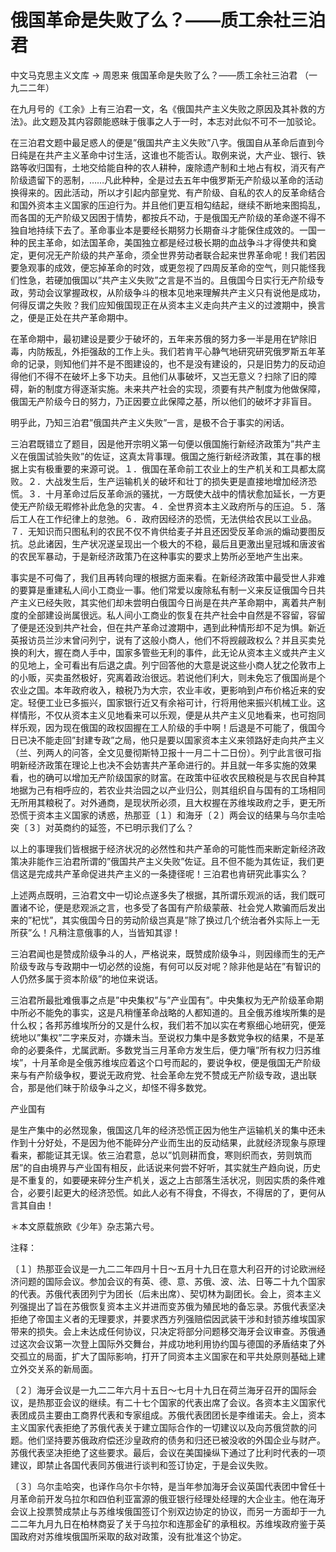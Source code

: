 # 俄国革命是失败了么？——质工余社三泊君

中文马克思主义文库 -> 周恩来
俄国革命是失败了么？——质工余社三泊君
（一九二二年）

在九月号的《工余》上有三泊君一文，名《俄国共产主义失败之原因及其补救的方法》。此文题及其内容颇能惑昧于俄事之人于一时，本志对此似不可不一加驳论。
 

在三泊君文题中最足惑人的便是"俄国共产主义失败"八字。俄国自从革命后直到今日纯是在共产主义革命中讨生活，这谁也不能否认。取例来说，大产业、银行、铁路等收归国有，土地交给能自种的农人耕种，废除遗产制和土地占有权，消灭有产阶级遗留下的恶制，......凡此种种，全是过去五年中俄罗斯无产阶级以革命的活动换得来的。因此活动，所以才引起内部皇党、有产阶级、自私的农人的反革命结合和国外资本主义国家的压迫行为。并且他们更互相勾结起，继续不断地来图捣乱，而各国的无产阶级又因困于情势，都按兵不动，于是俄国无产阶级的革命遂不得不独自地持续下去了。革命事业本是要经长期努力长期奋斗才能保住成效的。一国一种的民主革命，如法国革命，美国独立都是经过极长期的血战争斗才得使共和奠定，更何况无产阶级的共产革命，须全世界劳动者联合起来世界革命呢！我们若因要急观事的成效，便忘掉革命的时效，或更忽视了四周反革命的空气，则只能怪我们性急，若硬加俄国以"共产主义失败"之言是不当的。且俄国今日实行无产阶级专政，劳动会议掌握政权，从阶级争斗的根本见地来理解共产主义只有说他是成功，何得反谓之失败？我们应知俄国现正在从资本主义走向共产主义的过渡期中，换言之，便是正处在共产革命期中。

在革命期中，最初建设是要少于破坏的，五年来苏俄的努力多一半是用在铲除旧毒，内防叛乱，外拒强敌的工作上头。我们若肯平心静气地研究研究俄罗斯五年革命的记录，则知他们并不是不图建设的，也不是没有建设的，只是旧势力的反动迫得他们不得不在破坏上多下功夫。且他们从事破坏，又岂无意义？扫除了旧的障碍，新的制度方得逐渐实施。未来共产社会的实现，须要有共产制度为他做保障，俄国无产阶级今日的努力，乃正因要立此保障之基，所以他们的破坏才非盲目。

明乎此，乃知三泊君"俄国共产主义失败"一言，是极不合于事实的闲话。

三泊君既错立了题目，因是他开宗明义第一句便以俄国施行新经济政策为"共产主义在俄国试验失败"的佐证，这真太背事理。俄国之施行新经济政策，其在事的根据上实有极重要的来源可说。１．俄国在革命前工农业上的生产机关和工具都太腐败。２．大战发生后，生产运输机关的破坏和壮丁的损失更是直接地增加经济恐慌。３．十月革命过后反革命派的骚扰，一方既使大战中的情状愈加延长，一方更使无产阶级无暇修补此危急的灾害。４．全世界资本主义政府所与的压迫。５．落后工人在工作纪律上的怠弛。６．政府因经济的恐慌，无法供给农民以工业品。７．无知识而只图私利的农民不仅不肯供给麦子并且还因受反革命派的煽动要图反抗。总此诸因，生产状况遂呈现出一个极大的不稳，最后且更激出皇冠城和唐波省的农民军暴动，于是新经济政策乃在这种事实的要求上势所必至地产生出来。

事实是不可侮了，我们且再转向理的根据方面来看。在新经济政策中最受世人非难的要算是重建私人间小工商业一事。他们常爱以废除私有制一义来反证俄国今日共产主义已经失败，其实他们却未尝明白俄国今日尚是在共产革命期中，离着共产制度的全部建设尚属很远。私人间小工商业的恢复在共产社会中自然是不容留，容留了便是还没到共产社会，但在共产革命过渡期中，遇到此种情形却不足为惧。新近英报访员兰沙末曾问列宁，说有了这般小商人，他们不将觊觎政权么？并且买卖兑换的利大，握在商人手中，国家多管些无利的事件，此无论从资本主义或共产主义的见地上，全可看出有后退之虞。列宁回答他的大意是说这些小商人犹之伦敦市上的小贩，买卖虽然极好，究离着政治很远。若说他们利大，则未免忘了俄国尚是个农业之国。本年政府收入，粮税乃为大宗，农业丰收，更影响到卢布价格近来的安定。轻便工业已多振兴，国家银行近又有余裕可计，行将用他来振兴机械工业。这样情形，不仅从资本主义见地看来可以乐观，便是从共产主义见地看来，也可抱同样乐观，因为现在俄国的政权固握在工人阶级的手中啊！后退是不可能了，俄国今日已决不能走回"封建专政"之局，他只是要以国家资本主义来领路好走向共产主义（兰、列两人的问答，全文见曼彻斯特卫报十一月二十二日份）。列宁此言很可指明新经济政策在理论上也决不会妨害共产革命进行的。并且就一年多实施的效果看，也的确可以增加无产阶级国家的财富。在政策中征收农民粮税是与农民自种其地据为己有相呼应的，若农业共治园之以产业归公，则其组织自与国有的工场相同无所用其粮税了。对外通商，是现状所必须，且大权握在苏维埃政府之手，更无所恐慌于资本主义国家的诱惑，热那亚〔１〕和海牙〔２〕两会议的结果与乌尔圭哈突〔３〕对英商约的延签，不已明示我们了么？

以上的事理我们皆根据于经济状况的必然性和共产革命的可能性而来断定新经济政策决非能作三泊君所谓的"俄国共产主义失败"佐证。且不但不能为其佐证，我们更信这是完成共产革命促进共产主义的一条捷径呢！三泊君也肯研究此事实么？

上述两点既明，三泊君文中一切论点遂多失了根据，其所谓乐观派的话，我们既可置诸不论，便是悲观派之言，也多受了各国有产阶级蒙蔽、社会党人欺骗而后发出来的"杞忧"，其实俄国今日的劳动阶级岂真是"除了换过几个统治者外实际上一无所获"么！凡稍注意俄事的人，当皆知其谬！

三泊君闻也是赞成阶级争斗的人，严格说来，既赞成阶级争斗，则因缘而生的无产阶级专政与专政期中一切必然的设施，有何可以反对呢？除非他是站在"有智识的人仍然多属于资本阶级"的地位来说话。

三泊君所最批难俄事之点是"中央集权"与"产业国有"。中央集权为无产阶级革命期中所必不能免的事实，这是凡稍懂革命战略的人都知道的。且全俄苏维埃所集的是什么权；各邦苏维埃所分的又是什么权，我们若不加以实在考察细心地研究，便笼统地以"集权"二字来反对，亦嫌未当。至说权力集中是多数党争权的结果，不是革命的必要条件，尤属武断。多数党当三月革命方发生后，便力嚷"所有权力归苏维埃"，十月革命是全俄苏维埃应着这个口号而起的，要说争权，便是俄国无产阶级来与有产阶级争权，要说无政府党、社会革命左党不赞成无产阶级专政，退出联合，那是他们昧于阶级争斗之义，却怪不得多数党。

产业国有

是生产集中的必然现象，俄国这几年的经济恐慌正因为他生产运输机关的集中还未作到十分好处，不是因为他不能碎分产业而生出的反动结果，此就经济现象与原理看来，都能证其无误。依三泊君意，总以"饥则耕而食，寒则织而衣，劳则筑而居"的自由境界与产业国有相反，此话说来何尝不好听，其实就生产趋向说，历史是不重复的，如要硬来碎分生产机关，返之上古部落生活状况，则因实质的条件难合，必要引起更大的经济恐慌。如此人必有不得食，不得衣，不得居的了，更何从言其自由！

＊本文原载旅欧《少年》杂志第六号。

注释：

〔１〕热那亚会议是一九二二年四月十日～五月十九日在意大利召开的讨论欧洲经济问题的国际会议。参加会议的有英、德、意、苏俄、波、法、日等二十九个国家的代表。苏俄代表团列宁为团长（后未出席）、契切林为副团长。会上，资本主义列强提出了旨在苏俄恢复资本主义并进而变苏俄为殖民地的备忘录。苏俄代表坚决拒绝了帝国主义者的无理要求，并要求西方列强赔偿因武装干涉和封锁苏维埃国家带来的损失。会上未达成任何协议，只决定将部分问题移交海牙会议审查。苏俄通过这次会议第一次登上国际外交舞台，并成功地利用协约国与德国的矛盾结束了外交孤立的局面，扩大了国际影响，打开了同资本主义国家在和平共处原则基础上建立外交关系的新局面。

〔２〕海牙会议是一九二二年六月十五日～七月十九日在荷兰海牙召开的国际会议，是热那亚会议的继续。有二十七个国家的代表出席了会议。各资本主义国家代表团成员主要由工商界代表和专家组成。苏俄代表团团长是李维诺夫。会上，资本主义国家代表拒绝了苏俄代表关于建立国际合作的一切建议以及向苏俄贷款的问题。他们坚持要苏俄政府偿还沙皇政府的债务和归还已被没收的外国企业与财产。苏俄代表坚决拒绝了这些要求。最后，会议在美国操纵下通过了比利时代表的一项建议，即禁止各国代表同苏俄进行谈判和签订协定，于是会议失败。

〔３〕乌尔圭哈突，也译作乌尔卡尔特，是当年参加海牙会议英国代表团中曾任十月革命前开发乌拉尔和四伯利亚富源的俄亚银行经理处经理的大企业主。他在海牙会议上投票赞成禁止与苏维埃俄国签订个别双边协定的协议，而另一方面却于一九二二年九月九日在柏林商妥了关于乌拉尔和连那金矿的承租权。苏维埃政府鉴于英国政府对苏维埃俄国所采取的敌对政策，没有批准这个协定。

